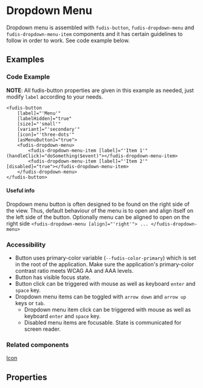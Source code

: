 
<Meta title="Components/Dropdown Menu" />

# Dropdown Menu

Dropdown menu is assembled with `fudis-button`, `fudis-dropdown-menu` and `fudis-dropdown-menu-item` components and it has certain guidelines to follow in order to work. See code example below.

## Examples

<Canvas of={DropdownMenuStories.DropdownMenu}></Canvas>

### Code Example
**NOTE**: All fudis-button properties are given in this example as needed, just modify `label` according to your needs.
```
<fudis-button 
	[label]="'Menu'"
	[labelHidden]="true"
	[size]="'small'"
	[variant]="'secondary'"
	[icon]="'three-dots'"
	[asMenuButton]="true">
	<fudis-dropdown-menu>
		<fudis-dropdown-menu-item [label]="'Item 1'" (handleClick)="doSomething($event)"></fudis-dropdown-menu-item>
		<fudis-dropdown-menu-item [label]="'Item 2'" [disabled]="true"></fudis-dropdown-menu-item>
	</fudis-dropdown-menu>
</fudis-button>
```

#### Useful info
Dropdown menu button is often designed to be found on the right side of the view. Thus, default behaviour of the menu is to open and align itself on the left side of the button. Optionally menu can be aligned to open on the right side `<fudis-dropdown-menu [align]="'right'"> ... </fudis-dropdown-menu>`


### Accessibility

- Button uses primary-color variable (`--fudis-color-primary`) which is set in the root of the application. Make sure the application's primary-color contrast ratio meets WCAG AA and AAA levels.
- Button has visible focus state.
- Button click can be triggered with mouse as well as keyboard <code>enter</code> and <code>space</code> key.
- Dropdown menu items can be toggled with <code>arrow down</code> and <code>arrow up</code> keys or <code>tab</code>.
	- Dropdown menu item click can be triggered with mouse as well as keyboard <code>enter</code> and <code>space</code> key.
	- Disabled menu items are focusable. State is communicated for screen reader.

### Related components

[Icon](/docs/components-icon--icon)

## Properties

<ArgTypes of={DropdownMenuComponent} />
